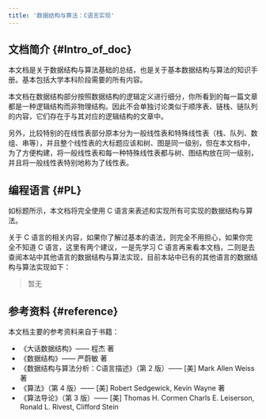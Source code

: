 ```yaml
---
title: '数据结构与算法：C语言实现'
---
```


## 文档简介 {#Intro_of_doc}

本文档是关于数据结构与算法基础的总结，也是关于基本数据结构与算法的知识手册。基本包括大学本科阶段需要的所有内容。

本文档在数据结构部分按照数据结构的逻辑定义进行细分，你所看到的每一篇文章都是一种逻辑结构而非物理结构。因此不会单独讨论类似于顺序表、链栈、链队列的内容，它们存在于与其对应的逻辑结构的文章中。

另外，比较特别的在线性表部分原本分为一般线性表和特殊线性表（栈、队列、数组、串等），并且整个线性表的大标题应该和树、图是同一级别，但在本文档中，为了方便构建，将一般线性表和每一种特殊线性表都与树、图结构放在同一级别，并且将一般线性表特别地称为了线性表。



## 编程语言 {#PL}

如标题所示，本文档将完全使用 C 语言来表述和实现所有可实现的数据结构与算法。

关于 C 语言的相关内容，如果你了解过基本的语法，则完全不用担心，如果你完全不知道 C 语言，这里有两个建议，一是先学习 C 语言再来看本文档，二则是去查阅本站中其他语言的数据结构与算法实现，目前本站中已有的其他语言的数据结构与算法实现如下：

> 暂无



## 参考资料 {#reference}

本文档主要的参考资料来自于书籍：

- 《大话数据结构》—— 程杰 著
- 《数据结构》—— 严蔚敏 著
- 《数据结构与算法分析：C语言描述》（第 2 版）—— [美] Mark Allen Weiss 著
- 《算法》（第 4 版）—— [美] Robert Sedgewick, Kevin Wayne 著
- 《算法导论》（第 3 版）—— [美] Thomas H. Cormen Charls E. Leiserson, Ronald L. Rivest, Clifford Stein
